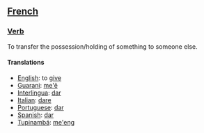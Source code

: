 ==[[French]]==
===[[Verb]]===
To transfer the possession/holding of something to someone else.
====Translations====
*[[English]]: to [[give]]
*[[Guarani]]: [[me'ẽ]]
*[[Interlingua]]: [[dar]]
*[[Italian]]: [[dare]]
*[[Portuguese]]: [[dar]]
*[[Spanish]]: [[dar]]
*[[Tupinambá]]: [[me'eng]]